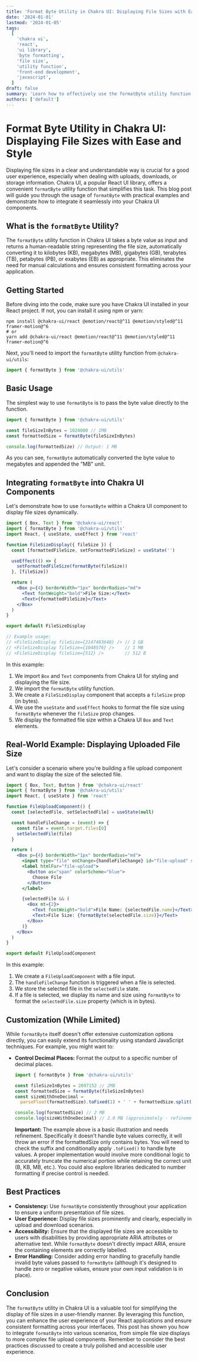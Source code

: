 ```yaml
---
title: 'Format Byte Utility in Chakra UI: Displaying File Sizes with Ease and Style'
date: '2024-01-01'
lastmod: '2024-01-05'
tags:
  [
    'chakra ui',
    'react',
    'ui library',
    'byte formatting',
    'file size',
    'utility function',
    'front-end development',
    'javascript',
  ]
draft: false
summary: 'Learn how to effectively use the formatByte utility function within Chakra UI to display file sizes in a user-friendly and visually appealing manner. This guide provides comprehensive examples and best practices for integrating this helpful tool into your React applications.'
authors: ['default']
---
```


# Format Byte Utility in Chakra UI: Displaying File Sizes with Ease and Style

Displaying file sizes in a clear and understandable way is crucial for a good user experience, especially when dealing with uploads, downloads, or storage information. Chakra UI, a popular React UI library, offers a convenient `formatByte` utility function that simplifies this task. This blog post will guide you through the usage of `formatByte` with practical examples and demonstrate how to integrate it seamlessly into your Chakra UI components.

## What is the `formatByte` Utility?

The `formatByte` utility function in Chakra UI takes a byte value as input and returns a human-readable string representing the file size, automatically converting it to kilobytes (KB), megabytes (MB), gigabytes (GB), terabytes (TB), petabytes (PB), or exabytes (EB) as appropriate. This eliminates the need for manual calculations and ensures consistent formatting across your application.

## Getting Started

Before diving into the code, make sure you have Chakra UI installed in your React project. If not, you can install it using npm or yarn:

```plaintext
npm install @chakra-ui/react @emotion/react@^11 @emotion/styled@^11 framer-motion@^6
# or
yarn add @chakra-ui/react @emotion/react@^11 @emotion/styled@^11 framer-motion@^6
```

Next, you'll need to import the `formatByte` utility function from `@chakra-ui/utils`:

```javascript
import { formatByte } from '@chakra-ui/utils'
```

## Basic Usage

The simplest way to use `formatByte` is to pass the byte value directly to the function.

```javascript
import { formatByte } from '@chakra-ui/utils'

const fileSizeInBytes = 1024000 // 1MB
const formattedSize = formatByte(fileSizeInBytes)

console.log(formattedSize) // Output: 1 MB
```

As you can see, `formatByte` automatically converted the byte value to megabytes and appended the "MB" unit.

## Integrating `formatByte` into Chakra UI Components

Let's demonstrate how to use `formatByte` within a Chakra UI component to display file sizes dynamically.

```jsx
import { Box, Text } from '@chakra-ui/react'
import { formatByte } from '@chakra-ui/utils'
import React, { useState, useEffect } from 'react'

function FileSizeDisplay({ fileSize }) {
  const [formattedFileSize, setFormattedFileSize] = useState('')

  useEffect(() => {
    setFormattedFileSize(formatByte(fileSize))
  }, [fileSize])

  return (
    <Box p={4} borderWidth="1px" borderRadius="md">
      <Text fontWeight="bold">File Size:</Text>
      <Text>{formattedFileSize}</Text>
    </Box>
  )
}

export default FileSizeDisplay

// Example usage:
// <FileSizeDisplay fileSize={2147483648} /> // 2 GB
// <FileSizeDisplay fileSize={1048576} />    // 1 MB
// <FileSizeDisplay fileSize={512} />        // 512 B
```

In this example:

1.  We import `Box` and `Text` components from Chakra UI for styling and displaying the file size.
2.  We import the `formatByte` utility function.
3.  We create a `FileSizeDisplay` component that accepts a `fileSize` prop (in bytes).
4.  We use the `useState` and `useEffect` hooks to format the file size using `formatByte` whenever the `fileSize` prop changes.
5.  We display the formatted file size within a Chakra UI `Box` and `Text` elements.

## Real-World Example: Displaying Uploaded File Size

Let's consider a scenario where you're building a file upload component and want to display the size of the selected file.

```jsx
import { Box, Text, Button } from '@chakra-ui/react'
import { formatByte } from '@chakra-ui/utils'
import React, { useState } from 'react'

function FileUploadComponent() {
  const [selectedFile, setSelectedFile] = useState(null)

  const handleFileChange = (event) => {
    const file = event.target.files[0]
    setSelectedFile(file)
  }

  return (
    <Box p={4} borderWidth="1px" borderRadius="md">
      <input type="file" onChange={handleFileChange} id="file-upload" style={{ display: 'none' }} />
      <label htmlFor="file-upload">
        <Button as="span" colorScheme="blue">
          Choose File
        </Button>
      </label>

      {selectedFile && (
        <Box mt={2}>
          <Text fontWeight="bold">File Name: {selectedFile.name}</Text>
          <Text>File Size: {formatByte(selectedFile.size)}</Text>
        </Box>
      )}
    </Box>
  )
}

export default FileUploadComponent
```

In this example:

1.  We create a `FileUploadComponent` with a file input.
2.  The `handleFileChange` function is triggered when a file is selected.
3.  We store the selected file in the `selectedFile` state.
4.  If a file is selected, we display its name and size using `formatByte` to format the `selectedFile.size` property (which is in bytes).

## Customization (While Limited)

While `formatByte` itself doesn't offer extensive customization options directly, you can easily extend its functionality using standard JavaScript techniques. For example, you might want to:

- **Control Decimal Places:** Format the output to a specific number of decimal places.

  ```javascript
  import { formatByte } from '@chakra-ui/utils'

  const fileSizeInBytes = 2097152 // 2MB
  const formattedSize = formatByte(fileSizeInBytes)
  const sizeWithOneDecimal =
    parseFloat(formattedSize).toFixed(1) + ' ' + formattedSize.split(' ')[1] // Example approach. Needs refinement to handle Bytes correctly.

  console.log(formattedSize) // 2 MB
  console.log(sizeWithOneDecimal) // 2.0 MB (approximately - refinement needed)
  ```

  **Important:** The example above is a basic illustration and needs refinement. Specifically it doesn't handle byte values correctly, it will throw an error if the formattedSize only contains bytes. You will need to check the suffix and conditionally apply `.toFixed()` to handle byte values. A proper implementation would involve more conditional logic to accurately truncate the numerical portion while retaining the correct unit (B, KB, MB, etc.). You could also explore libraries dedicated to number formatting if precise control is needed.

## Best Practices

- **Consistency:** Use `formatByte` consistently throughout your application to ensure a uniform presentation of file sizes.
- **User Experience:** Display file sizes prominently and clearly, especially in upload and download scenarios.
- **Accessibility:** Ensure that the displayed file sizes are accessible to users with disabilities by providing appropriate ARIA attributes or alternative text. While `formatByte` doesn't directly impact ARIA, ensure the containing elements are correctly labelled.
- **Error Handling:** Consider adding error handling to gracefully handle invalid byte values passed to `formatByte` (although it's designed to handle zero or negative values, ensure your own input validation is in place).

## Conclusion

The `formatByte` utility in Chakra UI is a valuable tool for simplifying the display of file sizes in a user-friendly manner. By leveraging this function, you can enhance the user experience of your React applications and ensure consistent formatting across your interfaces. This post has shown you how to integrate `formatByte` into various scenarios, from simple file size displays to more complex file upload components. Remember to consider the best practices discussed to create a truly polished and accessible user experience.
